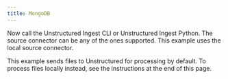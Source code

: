 ```yaml
---
title: MongoDB
---
```



<SharedMongoDB />

Now call the Unstructured Ingest CLI or Unstructured Ingest Python. The source connector can be any of the ones supported. This example uses the local source connector.

This example sends files to Unstructured for processing by default. To process files locally instead, see the instructions at the end of this page.


<CodeGroup>
  <MongoDBAPISh />
  <MongoDBAPIPyV2 />
</CodeGroup>


<SharedPartitionByAPIOSS/>
